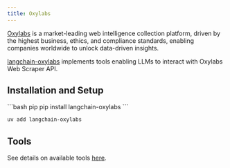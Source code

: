 ```yaml
---
title: Oxylabs
---
```


[Oxylabs](https://oxylabs.io/) is a market-leading web intelligence collection platform, driven by the highest business,
ethics, and compliance standards, enabling companies worldwide to unlock data-driven insights.

[langchain-oxylabs](https://pypi.org/project/langchain-oxylabs/) implements
tools enabling LLMs to interact with Oxylabs Web Scraper API.


## Installation and Setup

<CodeGroup>
```bash pip
pip install langchain-oxylabs
```

```bash uv
uv add langchain-oxylabs
```
</CodeGroup>

## Tools

See details on available tools [here](/oss/python/integrations/tools/oxylabs/).
